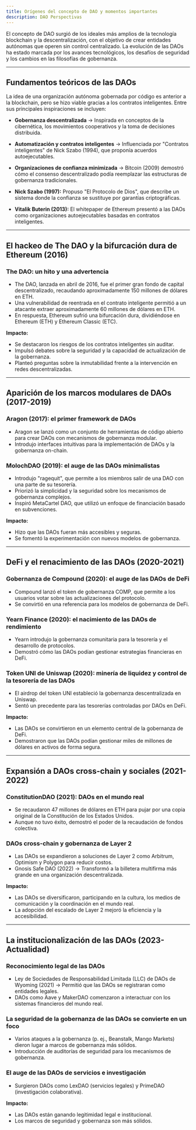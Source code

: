 ```yaml
---
title: Orígenes del concepto de DAO y momentos importantes
description: DAO Perspectivas
---
```


El concepto de DAO surgió de los ideales más amplios de la tecnología blockchain y la descentralización, con el objetivo de crear entidades autónomas que operen sin control centralizado. La evolución de las DAOs ha estado marcada por los avances tecnológicos, los desafíos de seguridad y los cambios en las filosofías de gobernanza.

---

## Fundamentos teóricos de las DAOs

La idea de una organización autónoma gobernada por código es anterior a la blockchain, pero se hizo viable gracias a los contratos inteligentes. Entre sus principales inspiraciones se incluyen:

- **Gobernanza descentralizada** → Inspirada en conceptos de la cibernética, los movimientos cooperativos y la toma de decisiones distribuida.
- **Automatización y contratos inteligentes** → Influenciada por "Contratos inteligentes" de Nick Szabo (1994), que proponía acuerdos autoejecutables.
- **Organizaciones de confianza minimizada** → Bitcoin (2009) demostró cómo el consenso descentralizado podía reemplazar las estructuras de gobernanza tradicionales. 

- **Nick Szabo (1997):** Propuso "El Protocolo de Dios", que describe un sistema donde la confianza se sustituye por garantías criptográficas.
- **Vitalik Buterin (2013):** El whitepaper de Ethereum presentó a las DAOs como organizaciones autoejecutables basadas en contratos inteligentes.

---

## El hackeo de The DAO y la bifurcación dura de Ethereum (2016)

### The DAO: un hito y una advertencia
- The DAO, lanzada en abril de 2016, fue el primer gran fondo de capital descentralizado, recaudando aproximadamente 150 millones de dólares en ETH.
- Una vulnerabilidad de reentrada en el contrato inteligente permitió a un atacante extraer aproximadamente 60 millones de dólares en ETH.
- En respuesta, Ethereum sufrió una bifurcación dura, dividiéndose en Ethereum (ETH) y Ethereum Classic (ETC).

**Impacto:**
- Se destacaron los riesgos de los contratos inteligentes sin auditar. 
- Impulsó debates sobre la seguridad y la capacidad de actualización de la gobernanza.
- Planteó preguntas sobre la inmutabilidad frente a la intervención en redes descentralizadas.

---

## Aparición de los marcos modulares de DAOs (2017-2019)

### Aragon (2017): el primer framework de DAOs
- Aragon se lanzó como un conjunto de herramientas de código abierto para crear DAOs con mecanismos de gobernanza modular.
- Introdujo interfaces intuitivas para la implementación de DAOs y la gobernanza on-chain.

### MolochDAO (2019): el auge de las DAOs minimalistas
- Introdujo "ragequit", que permite a los miembros salir de una DAO con una parte de su tesorería.
- Priorizó la simplicidad y la seguridad sobre los mecanismos de gobernanza complejos.
- Inspiró MetaCartel DAO, que utilizó un enfoque de financiación basado en subvenciones.

**Impacto:**
- Hizo que las DAOs fueran más accesibles y seguras. 
- Se fomentó la experimentación con nuevos modelos de gobernanza.

---

## DeFi y el renacimiento de las DAOs (2020-2021)

### Gobernanza de Compound (2020): el auge de las DAOs de DeFi
- Compound lanzó el token de gobernanza COMP, que permite a los usuarios votar sobre las actualizaciones del protocolo.
- Se convirtió en una referencia para los modelos de gobernanza de DeFi.

### Yearn Finance (2020): el nacimiento de las DAOs de rendimiento
- Yearn introdujo la gobernanza comunitaria para la tesorería y el desarrollo de protocolos.
- Demostró cómo las DAOs podían gestionar estrategias financieras en DeFi.

### Token UNI de Uniswap (2020): minería de liquidez y control de la tesorería de las DAOs
- El airdrop del token UNI estableció la gobernanza descentralizada en Uniswap.
- Sentó un precedente para las tesorerías controladas por DAOs en DeFi.

**Impacto:**
- Las DAOs se convirtieron en un elemento central de la gobernanza de DeFi.
- Demostraron que las DAOs podían gestionar miles de millones de dólares en activos de forma segura.

---

## Expansión a DAOs cross-chain y sociales (2021-2022)

### ConstitutionDAO (2021): DAOs en el mundo real
- Se recaudaron 47 millones de dólares en ETH para pujar por una copia original de la Constitución de los Estados Unidos.
- Aunque no tuvo éxito, demostró el poder de la recaudación de fondos colectiva.

### DAOs cross-chain y gobernanza de Layer 2
- Las DAOs se expandieron a soluciones de Layer 2 como Arbitrum, Optimism y Polygon para reducir costos.
- Gnosis Safe DAO (2022) → Transformó a la billetera multifirma más grande en una organización descentralizada.

**Impacto:**
- Las DAOs se diversificaron, participando en la cultura, los medios de comunicación y la coordinación en el mundo real.
- La adopción del escalado de Layer 2 mejoró la eficiencia y la accesibilidad.

---

## La institucionalización de las DAOs (2023-Actualidad)

### Reconocimiento legal de las DAOs
- Ley de Sociedades de Responsabilidad Limitada (LLC) de DAOs de Wyoming (2021) → Permitió que las DAOs se registraran como entidades legales.
- DAOs como Aave y MakerDAO comenzaron a interactuar con los sistemas financieros del mundo real.

### La seguridad de la gobernanza de las DAOs se convierte en un foco
- Varios ataques a la gobernanza (p. ej., Beanstalk, Mango Markets) dieron lugar a marcos de gobernanza más sólidos.
- Introducción de auditorías de seguridad para los mecanismos de gobernanza.

### El auge de las DAOs de servicios e investigación
- Surgieron DAOs como LexDAO (servicios legales) y PrimeDAO (investigación colaborativa).

**Impacto:**
- Las DAOs están ganando legitimidad legal e institucional.
- Los marcos de seguridad y gobernanza son más sólidos.